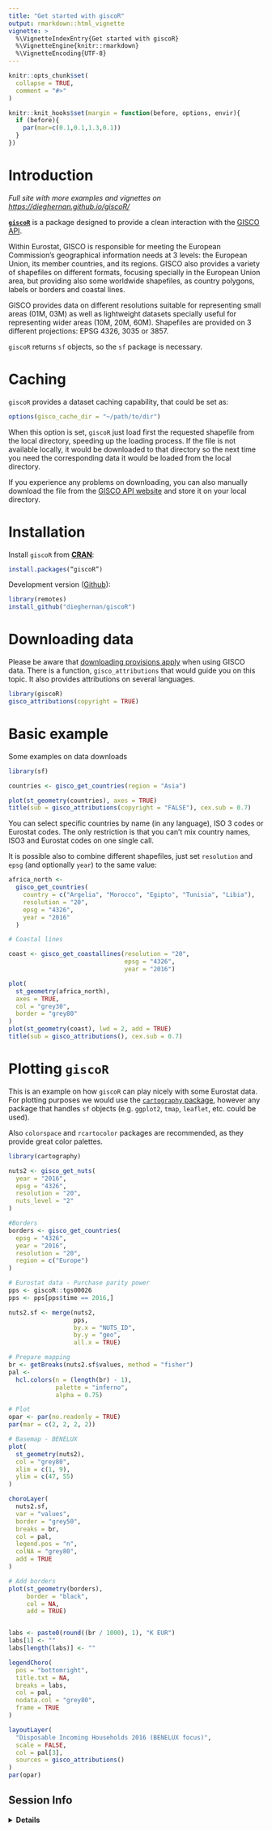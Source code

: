 ```yaml
---
title: "Get started with giscoR"
output: rmarkdown::html_vignette
vignette: >
  %\VignetteIndexEntry{Get started with giscoR}
  %\VignetteEngine{knitr::rmarkdown}
  %\VignetteEncoding{UTF-8}
---
```


```r
knitr::opts_chunk$set(
  collapse = TRUE,
  comment = "#>"
)

knitr::knit_hooks$set(margin = function(before, options, envir){
  if (before){
    par(mar=c(0.1,0.1,1.3,0.1))
  } 
})

```


# Introduction

*Full site with more examples and vignettes on
<https://dieghernan.github.io/giscoR/>*

[**`giscoR`**](https://dieghernan.github.io/giscoR/) is a package designed to provide a clean interaction with the [GISCO API](https://gisco-services.ec.europa.eu/distribution/v2/). 

Within Eurostat, GISCO is responsible for meeting the European Commission's geographical information needs at 3 levels: the European Union, its member countries, and its regions. GISCO also provides a variety of shapefiles on different formats, focusing specially in the European Union area, but providing also some worldwide shapefiles, as country polygons, labels or borders and coastal lines.

GISCO provides data on different resolutions suitable for representing small areas (01M, 03M) as well as lightweight datasets specially useful for representing wider areas (10M, 20M, 60M). Shapefiles are provided on 3 different projections: EPSG 4326, 3035 or 3857. 

`giscoR` returns `sf` objects, so the `sf` package is necessary.

# Caching

`giscoR` provides a dataset caching capability, that could be set as:

```r
options(gisco_cache_dir = "~/path/to/dir")
```

When this option is set, `giscoR` just load first the requested shapefile from the local directory, speeding up the loading process. If the file is not available locally, it would be downloaded to that directory so the next time you need the corresponding data it would be loaded from the local directory. 

If you experience any problems on downloading, you can also manually download the file from the [GISCO API website](https://gisco-services.ec.europa.eu/distribution/v2/) and store it on your local directory.


# Installation

Install `giscoR` from [**CRAN**](https://CRAN.R-project.org/package=giscoR):

``` r
install.packages(“giscoR”)
```

Development version ([Github](https://github.com/dieghernan/giscoR/)):

```r
library(remotes)
install_github("dieghernan/giscoR")
```

# Downloading data

Please be aware that [downloading provisions apply](https://ec.europa.eu/eurostat/web/gisco/geodata) when using GISCO data. There is a function, `gisco_attributions` that would guide you on this topic. It also provides attributions on several languages.

```r
library(giscoR)
gisco_attributions(copyright = TRUE)

```

# Basic example

Some examples on data downloads

```r

library(sf)

countries <- gisco_get_countries(region = "Asia")

plot(st_geometry(countries), axes = TRUE)
title(sub = gisco_attributions(copyright = "FALSE"), cex.sub = 0.7)
```


You can select specific countries by name (in any language), ISO 3 codes or Eurostat codes. The only restriction is that you can't mix country names, ISO3 and Eurostat codes on one single call.

It is possible also to combine different shapefiles, just set `resolution` and `epsg` (and optionally `year`) to the same value:


```r

africa_north <-
  gisco_get_countries(
    country = c("Argelia", "Morocco", "Egipto", "Tunisia", "Libia"),
    resolution = "20",
    epsg = "4326",
    year = "2016"
  )

# Coastal lines

coast <- gisco_get_coastallines(resolution = "20",
                                epsg = "4326",
                                year = "2016")

plot(
  st_geometry(africa_north),
  axes = TRUE,
  col = "grey30",
  border = "grey80"
)
plot(st_geometry(coast), lwd = 2, add = TRUE)
title(sub = gisco_attributions(), cex.sub = 0.7)
```

# Plotting `giscoR`

This is an example on how `giscoR` can play nicely with some Eurostat data. For plotting purposes we would use the [`cartography` package](https://riatelab.github.io/cartography/docs/index.html), however any package that handles `sf` objects (e.g. `ggplot2`, `tmap`, `leaflet`, etc. could be used). 

Also `colorspace` and `rcartocolor` packages are recommended, as they provide great color palettes.

```r


library(cartography)

nuts2 <- gisco_get_nuts(
  year = "2016",
  epsg = "4326",
  resolution = "20",
  nuts_level = "2"
)

#Borders
borders <- gisco_get_countries(
  epsg = "4326",
  year = "2016",
  resolution = "20",
  region = c("Europe")
)

# Eurostat data - Purchase parity power
pps <- giscoR::tgs00026
pps <- pps[pps$time == 2016,]

nuts2.sf <- merge(nuts2,
                  pps,
                  by.x = "NUTS_ID",
                  by.y = "geo",
                  all.x = TRUE)

# Prepare mapping
br <- getBreaks(nuts2.sf$values, method = "fisher")
pal <-
  hcl.colors(n = (length(br) - 1),
             palette = "inferno",
             alpha = 0.75)

# Plot
opar <- par(no.readonly = TRUE)
par(mar = c(2, 2, 2, 2))

# Basemap - BENELUX
plot(
  st_geometry(nuts2),
  col = "grey80",
  xlim = c(1, 9),
  ylim = c(47, 55)
)

choroLayer(
  nuts2.sf,
  var = "values",
  border = "grey50",
  breaks = br,
  col = pal,
  legend.pos = "n",
  colNA = "grey80",
  add = TRUE
)

# Add borders
plot(st_geometry(borders),
     border = "black",
     col = NA,
     add = TRUE)


labs <- paste0(round((br / 1000), 1), "K EUR")
labs[1] <- ""
labs[length(labs)] <- ""

legendChoro(
  pos = "bottomright",
  title.txt = NA,
  breaks = labs,
  col = pal,
  nodata.col = "grey80",
  frame = TRUE
)

layoutLayer(
  "Disposable Incoming Households 2016 (BENELUX focus)",
  scale = FALSE,
  col = pal[3],
  sources = gisco_attributions()
)
par(opar)


```

## Session Info

<details>
  <summary><strong>Details</strong></summary>
  
```r
sessionInfo()
```
</details>
